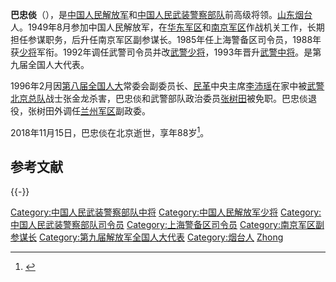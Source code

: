 {{中国人民解放军将领
|name = 巴忠倓
|image name = 
|width = 
|job = [[中国人民武装警察部队|中国人民武装警察部队]]第四任司令员
|job2 = 
|period = 1992年11月-1996年2月
|birthname = 
|other_names = 
|foreign_names =
|english_names =
|Sex = 男
|date of birth = 1930年1月<ref>{{cite web|url=http://news.163.com/09/0516/07/59DU38EF000120GR.html|title=郭兴福教学法诞生始末|publisher=网易 来源: 解放军报(北京)|date=2009-05-16|accessdate=2010-11-05|language=Zh-hans}}{{Dead link|date=2019年12月 |bot=InternetArchiveBot |fix-attempted=yes }}</ref>
|place of birth = {{ROC-1928}}[[山东|山东]][[烟台|烟台]]
|date of death = {{death date and age|2018|11|15|1930|1}}
|place of death = 
|nationality = {{PRC}}
|residence = {{PRC}}[[北京市|北京市]]
|languages = 
|height = 
|weight = 
|party = {{CPC}}
|rank = [[武警中将|武警中将]]
|spouse = 
|relatives = 
|educate = 
*[[中国人民解放军军事学院|中国人民解放军军事学院]]
*[[中国人民解放军国防大学|中国人民解放军国防大学]]
|past = 
|work =
|award = 
|rankrecord= 
*1988年被授予[[中国人民解放军少将|少将]]军衔
*1992年改为武警少将警衔
*1993年晋升武警中将警衔
}}

'''巴忠倓'''（{{bd|1930年|1月|2018年|11月15日|catIdx=B巴}}），是[[中国人民解放军|中国人民解放军]]和[[中国人民武装警察部队|中国人民武装警察部队]]前高级将领。[[山东省|山东]][[烟台市|烟台]]人。1949年8月参加中国人民解放军，在[[中国人民解放军南京军区|华东军区]]和[[中国人民解放军南京军区|南京军区]]作战机关工作，长期担任参谋职务，后升任南京军区副参谋长。1985年任上海警备区司令员，1988年获[[中国人民解放军少将|少将]]军衔。1992年调任武警司令员并改[[武警少将|武警少将]]，1993年晋升[[武警中将|武警中将]]。是第九届全国人大代表。

1996年2月因[[第八届全国人民代表大会|第八届全国人大]]常委会副委员长、[[中国国民党革命委员会|民革]]中央主席[[李沛瑤|李沛瑶]]在家中被[[中国人民武装警察部队北京市总队|武警北京总队]]战士张金龙杀害，巴忠倓和武警部队政治委员[[张树田|张树田]]被免职。巴忠倓退役，张树田外调任[[中国人民解放军兰州军区|兰州军区]]副政委{{Better source|reason=此處原本引用360doc為來源，為不可靠來源|date=2019年5月}}。

2018年11月15日，巴忠倓在北京逝世，享年88岁<ref>{{Cite web|url=http://cpc.people.com.cn/n1/2018/1126/c87393-30422444.html|title=巴忠倓同志逝世|accessdate=2018-12-05T05:20:15Z|work=cpc.people.com.cn|archive-date=2018-12-05|archive-url=https://web.archive.org/web/20181205145727/http://cpc.people.com.cn/n1/2018/1126/c87393-30422444.html|dead-url=no}}</ref>。

==参考文献==
{{Reflist}}

{{-}}
{{start box}}
{{s-mil}}
{{s-before|[[周玉书|周玉书]]}}
{{s-title|中国人民武装警察部队司令员|1992年11月-1996年2月}}  
{{s-after|[[杨国屏|杨国屏]]}}
{{end box}}

{{中国人民武装警察部队司令员}}

{{Authority control}}
{{DEFAULTSORT:ba zhongtan}}
[[Category:中国人民武装警察部队中将|Category:中国人民武装警察部队中将]]
[[Category:中国人民解放军少将|Category:中国人民解放军少将]]
[[Category:中国人民武装警察部队司令员|Category:中国人民武装警察部队司令员]]
[[Category:上海警备区司令员|Category:上海警备区司令员]]
[[Category:南京军区副参谋长|Category:南京军区副参谋长]]
[[Category:第九届解放军全国人大代表|Category:第九届解放军全国人大代表]]
[[Category:烟台人|Category:烟台人]]
[[Category:巴姓|Zhong]]